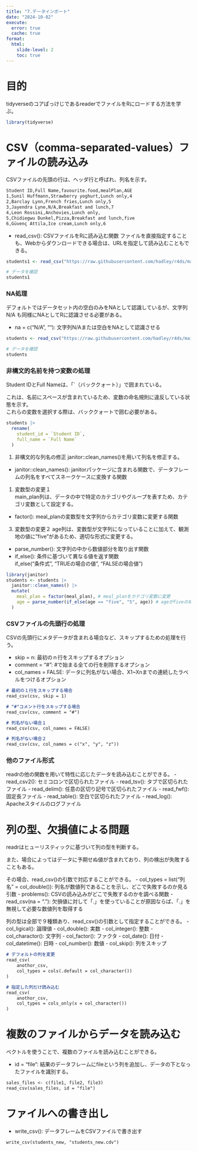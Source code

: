```yaml
---
title: "7.データインポート"
date: "2024-10-02"
execute: 
  error: true
  cache: true
format:
  html: 
    slide-level: 2
    toc: true
---
```


# 目的
tidyverseのコアぱっけじであるreaderでファイルをRにロードする方法を学ぶ。

```r
library(tidyverse)
```

# CSV（comma-separated-values）ファイルの読み込み
CSVファイルの先頭の行は、ヘッダ行と呼ばれ、列名を示す。  
```markdown
Student ID,Full Name,favourite.food,mealPlan,AGE
1,Sunil Huffmann,Strawberry yoghurt,Lunch only,4
2,Barclay Lynn,French fries,Lunch only,5
3,Jayendra Lyne,N/A,Breakfast and lunch,7
4,Leon Rossini,Anchovies,Lunch only,
5,Chidiegwu Dunkel,Pizza,Breakfast and lunch,five
6,Güvenç Attila,Ice cream,Lunch only,6
```

- read_csv(): CSVファイルをRに読み込む関数
ファイルを直接指定することも、Webからダウンロードできる場合は、URLを指定して読み込むこともできる。
```r
students1 <- read_csv("https://raw.githubusercontent.com/hadley/r4ds/main/data/students.csv")

# データを確認
students1
```

### NA処理
デフォルトではデータセット内の空白のみをNAとして認識しているが、文字列N/A も同様にNAとしてRに認識させる必要がある。

- na = c("N/A", ""): 文字列N/Aまたは空白をNAとして認識させる
```r
students <- read_csv("https://raw.githubusercontent.com/hadley/r4ds/main/data/students.csv", na = c("N/A", "")) 

# データを確認
students
```

### 非構文的名前を持つ変数の処理
Student IDとFull Nameは、「`（バッククォート）」で囲まれている。  

これは、名前にスペースが含まれているため、変数の命名規則に違反している状態を示す。  
これらの変数を選択する際は、バッククォートで囲む必要がある。
```r
students |>
  rename(
    student_id = `Student ID`,
    full_name = `Full Name`
  )
```

1. 非構文的な列名の修正
   janitor::clean_names()を用いて列名を修正する。 
- janitor::clean_names(): janitorパッケージに含まれる関数で、データフレームの列名をすべてスネークケースに変換する関数  

1. 変数型の変更１  
   main_plan列は、データの中で特定のカテゴリやグループを表すため、カテゴリ変数として設定する。
- factor(): meal_planの変数型を文字列<chr>からカテゴリ変数<fct>に変更する関数  

3. 変数型の変更２
   age列は、変数型が文字列になっていることに加えて、観測地の値に"five"があるため、適切な形式に変更する。
- parse_number(): 文字列の中から数値部分を取り出す関数
- if_else(): 条件に基づいて異なる値を返す関数  
  if_else("条件式", "TRUEの場合の値", "FALSEの場合値")
```r
library(janitor)
students <- students |>
  janitor::clean_names() |>
  mutate(
    meal_plan = factor(meal_plan), # meal_planをカテゴリ変数に変更
    age = parse_number(if_else(age == "five", "5", age)) # ageがfiveの場合に５を返し、それ以外の場合はageの値を返す
  ) 
```

### CSVファイルの先頭行の処理
CSVの先頭行にメタデータが含まれる場合など、スキップするための処理を行う。  

- skip = n: 最初のｎ行をスキップするオプション
- comment = "#": #で始まる全ての行を削除するオプション
- col_names = FALSE: データに列名がない場合、X1~Xnまでの連続したラベルをつけるオプション
```markdown
# 最初の１行をスキップする場合
read_csv(csv, skip = 1)

# "#"コメント行をスキップする場合
read_csv(csv, comment = "#")

# 列名がない場合１
read_csv(csv, col_names = FALSE)

# 列名がない場合２
read_csv(csv, col_names = c("x", "y", "z"))
```

### 他のファイル形式
readrの他の関数を用いて特性に応じたデータを読み込むことができる。
- read_csv2(): セミコロンで区切られたファイル
- read_tsv(): タブで区切られたファイル
- read_delim(): 任意の区切り記号で区切られたファイル
- read_fwf(): 固定長ファイル
- read_table(): 空白で区切られたファイル
- read_log(): Apacheスタイルのログファイル

# 列の型、欠損値による問題
readrはヒューリスティックに基づいて列の型を判断する。  

また、場合によってはデータに予期せぬ値が含まれており、列の検出が失敗することもある。  

その場合、read_csv()の引数で対応することができる。
- col_types = list("列名" = col_double()): 列名が数値列であることを示し、どこで失敗するのか見る引数
- problems(): CSVの読み込みがどこで失敗するのかを調べる関数
- read_csv(na = "."): 欠損値に対して「.」を使っていることが原因ならば、「.」を無視して必要な数値列を取得する

列の型は全部で９種類あり、read_csv()の引数として指定することができる。
- col_ligical(): 論理値
- col_double(): 実数
- col_integer(): 整数
- col_charactor(): 文字列
- col_factor(): ファクタ
- col_date(): 日付
- col_datetime(): 日時
- col_number(): 数値
- col_skip(): 列をスキップ
```markdown
# デフォルトの列を変更
read_csv(
    anothor_csv,
    col_types = cols(.default = col_character())
)

# 指定した列だけ読み込む
read_csv(
    anothor_csv,
    col_types = cols_only(x = col_character())
)
```

# 複数のファイルからデータを読み込む
ベクトルを使うことで、複数のファイルを読み込むことができる。

- id = "file": 結果のデータフレームにfileという列を追加し、データの下となったファイルを識別する。
```markdown
sales_files <- c(file1, file2, file3)
read_csv(sales_files, id = "file")
```

# ファイルへの書き出し
- write_csv(): データフレームをCSVファイルで書き出す
```markdown
write_csv(students_new, "students_new.cdv")
```